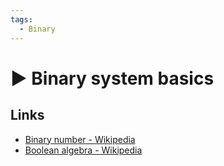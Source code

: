 ```yaml
---
tags:
  - Binary
---
```



# ▶️ Binary system basics

<YouTubePlayer videoId="ypC_1B0cJTY" />

## Links

- [Binary number - Wikipedia](https://en.wikipedia.org/wiki/Binary_number)
- [Boolean algebra - Wikipedia](https://en.wikipedia.org/wiki/Boolean_algebra)
